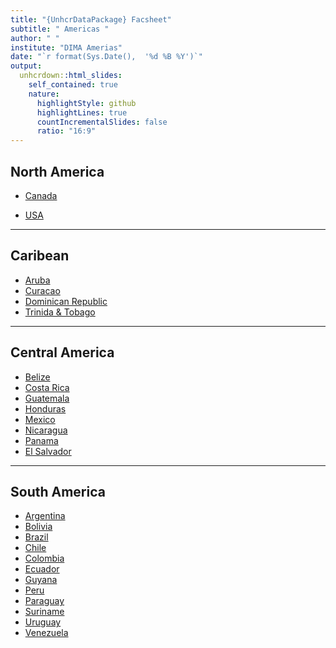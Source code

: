 ```yaml
---
title: "{UnhcrDataPackage} Facsheet"
subtitle: " Americas "
author: " "
institute: "DIMA Amerias"
date: "`r format(Sys.Date(),  '%d %B %Y')`"
output:
  unhcrdown::html_slides:
    self_contained: true
    nature:
      highlightStyle: github
      highlightLines: true
      countIncrementalSlides: false
      ratio: "16:9"
---
```


## North America

 * [Canada](StatFactsheet-CAN-2022.html)

 * [USA](StatFactsheet-USA-2022.html)

---

## Caribean

 * [Aruba](StatFactsheet-ABW-2022.html)  
 * [Curacao](StatFactsheet-CUW-2022.html)  
 * [Dominican Republic](StatFactsheet-DOM-2022.html)  
 * [Trinida & Tobago](StatFactsheet-TTO-2022.html)  

---

## Central America

 * [Belize](StatFactsheet-BLZ-2022.html)  
 * [Costa Rica](StatFactsheet-CRI-2022.html)  
 * [Guatemala](StatFactsheet-GTM-2022.html)  
 * [Honduras](StatFactsheet-HND-2022.html)  
 * [Mexico](StatFactsheet-MEX-2022.html)  
 * [Nicaragua](StatFactsheet-NIC-2022.html)  
 * [Panama](StatFactsheet-PAN-2022.html)  
 * [El Salvador](StatFactsheet-SLV-2022.html)  

---

## South America

 * [Argentina](StatFactsheet-ARG-2022.html) 
 * [Bolivia](StatFactsheet-BOL-2022.html)  
 * [Brazil](StatFactsheet-BRA-2022.html)  
 * [Chile](StatFactsheet-CHL-2022.html)  
 * [Colombia](StatFactsheet-COL-2022.html)  
 * [Ecuador](StatFactsheet-ECU-2022.html)  
 * [Guyana](StatFactsheet-GUY-2022.html)  
 * [Peru](StatFactsheet-PER-2022.html)  
 * [Paraguay](StatFactsheet-PRY-2022.html)  
 * [Suriname](StatFactsheet-SUR-2022.html)  
 * [Uruguay](StatFactsheet-URY-2022.html)  
 * [Venezuela](StatFactsheet-VEN-2022.html)  